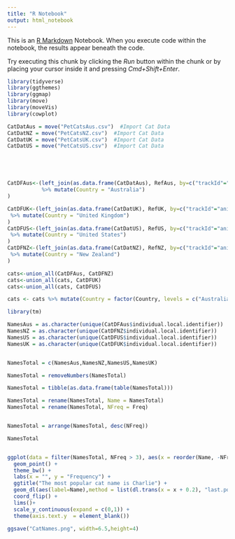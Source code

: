 ```yaml
---
title: "R Notebook"
output: html_notebook
---
```


This is an [R Markdown](http://rmarkdown.rstudio.com) Notebook. When you execute code within the notebook, the results appear beneath the code. 

Try executing this chunk by clicking the *Run* button within the chunk or by placing your cursor inside it and pressing *Cmd+Shift+Enter*. 

```r
library(tidyverse)
library(ggthemes)
library(ggmap)
library(move)
library(moveVis)
library(cowplot)

CatDatAus = move("PetCatsAus.csv")  #Import Cat Data
CatDatNZ = move("PetCatsNZ.csv")  #Import Cat Data
CatDatUK = move("PetCatsUK.csv")  #Import Cat Data
CatDatUS = move("PetCatsUS.csv")  #Import Cat Data





CatDFAus<-(left_join(as.data.frame(CatDatAus), RefAus, by=c("trackId"="animal.id"))
           %>% mutate(Country = "Australia")
)

CatDFUK<-(left_join(as.data.frame(CatDatUK), RefUK, by=c("trackId"="animal.id"))
 %>% mutate(Country = "United Kingdom")
)
CatDFUS<-(left_join(as.data.frame(CatDatUS), RefUS, by=c("trackId"="animal.id"))
 %>% mutate(Country = "United States")
)
CatDFNZ<-(left_join(as.data.frame(CatDatNZ), RefNZ, by=c("trackId"="animal.id"))
 %>% mutate(Country = "New Zealand")
)

cats<-union_all(CatDFAus, CatDFNZ)
cats<-union_all(cats, CatDFUK)
cats<-union_all(cats, CatDFUS)

cats <- cats %>% mutate(Country = factor(Country, levels = c("Australia", "New Zealand", "United Kingdom", "United States"))) %>%  arrange(desc(Country))

```


```r
library(tm)

NamesAus = as.character(unique(CatDFAus$individual.local.identifier))
NamesNZ = as.character(unique(CatDFNZ$individual.local.identifier))
NamesUS = as.character(unique(CatDFUS$individual.local.identifier))
NamesUK = as.character(unique(CatDFUK$individual.local.identifier))


NamesTotal = c(NamesAus,NamesNZ,NamesUS,NamesUK)

NamesTotal = removeNumbers(NamesTotal)

NamesTotal = tibble(as.data.frame(table(NamesTotal)))

NamesTotal = rename(NamesTotal, Name = NamesTotal)
NamesTotal = rename(NamesTotal, NFreq = Freq)


NamesTotal = arrange(NamesTotal, desc(NFreq))

NamesTotal



```


```r
ggplot(data = filter(NamesTotal, NFreq > 3), aes(x = reorder(Name, -NFreq), y = NFreq)) +
  geom_point() +
  theme_bw() +
  labs(x = "", y = "Frequency") +
  ggtitle("The most popular cat name is Charlie") +
  geom_dl(aes(label=Name),method = list(dl.trans(x = x + 0.2), "last.points", cex = 0.8))  +
  coord_flip() +
  lims()+
  scale_y_continuous(expand = c(0,1)) +
  theme(axis.text.y  = element_blank())

ggsave("CatNames.png", width=6.5,height=4)

```

